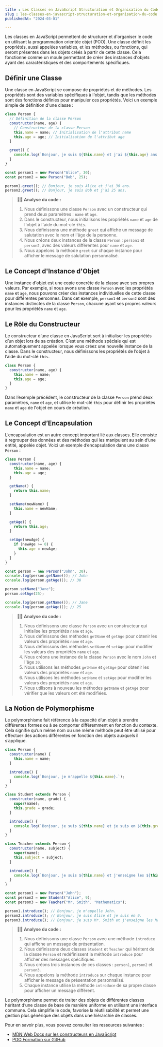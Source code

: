 ```yaml
---
title : Les Classes en JavaScript Structuration et Organisation du Code
slug : les-classes-en-javascript-structuration-et-organisation-du-code
publishedAt: "2024-03-01"

---
```


Les classes en JavaScript permettent de structurer et d'organiser le code en utilisant la programmation orientée objet (POO). Une classe définit les propriétés, aussi appelées variables, et les méthodes, ou fonctions, qui seront présentes dans les objets créés à partir de cette classe. Cela fonctionne comme un moule permettant de créer des instances d'objets ayant des caractéristiques et des comportements spécifiques.

## Définir une Classe

Une classe en JavaScript se compose de propriétés et de méthodes. Les propriétés sont des variables spécifiques à l'objet, tandis que les méthodes sont des fonctions définies pour manipuler ces propriétés. Voici un exemple simple de définition d'une classe :

```javascript
class Person {
  // Définition de la classe Person
  constructor(name, age) {
    // Constructeur de la classe Person
    this.name = name; // Initialisation de l'attribut name
    this.age = age; // Initialisation de l'attribut age
  }

  greet() {
    console.log(`Bonjour, je suis ${this.name} et j'ai ${this.age} ans.`);
  }
}

const person1 = new Person("Alice", 30);
const person2 = new Person("Bob", 25);

person1.greet(); // Bonjour, je suis Alice et j'ai 30 ans.
person2.greet(); // Bonjour, je suis Bob et j'ai 25 ans.
```
> 🧑‍💻 **Analyse du code :**
> 1. Nous définissons une classe `Person` avec un constructeur qui prend deux paramètres : `name` et `age`.
> 2. Dans le constructeur, nous initialisons les propriétés `name` et `age` de l'objet à l'aide du mot-clé `this`.
> 3. Nous définissons une méthode `greet` qui affiche un message de salutation avec le nom et l'âge de la personne.
> 4. Nous créons deux instances de la classe `Person` : `person1` et `person2`, avec des valeurs différentes pour `name` et `age`.
> 5. Nous appelons la méthode `greet` sur chaque instance pour afficher le message de salutation personnalisé.



## Le Concept d'Instance d'Objet

Une instance d'objet est une copie concrète de la classe avec ses propres valeurs. Par exemple, si nous avons une classe `Person` avec les propriétés `name` et `age`, nous pouvons créer des instances individuelles de cette classe pour différentes personnes. Dans cet exemple, `person1` et `person2` sont des instances distinctes de la classe `Person`, chacune ayant ses propres valeurs pour les propriétés `name` et `age`.

## Le Rôle du Constructeur

Le constructeur d’une classe en JavaScript sert à initialiser les propriétés d’un objet lors de sa création. C’est une méthode spéciale qui est automatiquement appelée lorsque vous créez une nouvelle instance de la classe. Dans le constructeur, nous définissons les propriétés de l’objet à l’aide du mot-clé `this`.

```javascript
class Person {
  constructor(name, age) {
    this.name = name;
    this.age = age;
  }
}
```

Dans l’exemple précédent, le constructeur de la classe `Person` prend deux paramètres, `name` et `age`, et utilise le mot-clé `this` pour définir les propriétés `name` et `age` de l'objet en cours de création.

## Le Concept d’Encapsulation

L’encapsulation est un autre concept important lié aux classes. Elle consiste à regrouper des données et des méthodes qui les manipulent au sein d’une entité, appelée objet. Voici un exemple d’encapsulation dans une classe `Person` :

```javascript
class Person {
  constructor(name, age) {
    this.name = name;
    this.age = age;
  }

  getName() {
    return this.name;
  }

  setName(newName) {
    this.name = newName;
  }

  getAge() {
    return this.age;
  }

  setAge(newAge) {
    if (newAge >= 0) {
      this.age = newAge;
    }
  }
}

const person = new Person("John", 30);
console.log(person.getName()); // John
console.log(person.getAge()); // 30

person.setName("Jane");
person.setAge(25);

console.log(person.getName()); // Jane
console.log(person.getAge()); // 25
```

> 🧑‍💻 **Analyse du code :**
> 1. Nous définissons une classe `Person` avec un constructeur qui initialise les propriétés `name` et `age`.
> 2. Nous définissons des méthodes `getName` et `getAge` pour obtenir les valeurs des propriétés `name` et `age`.
> 3. Nous définissons des méthodes `setName` et `setAge` pour modifier les valeurs des propriétés `name` et `age`.
> 4. Nous créons une instance de la classe `Person` avec le nom `John` et l'âge `30`.
> 5. Nous utilisons les méthodes `getName` et `getAge` pour obtenir les valeurs des propriétés `name` et `age`.
> 6. Nous utilisons les méthodes `setName` et `setAge` pour modifier les valeurs des propriétés `name` et `age`.
> 7. Nous utilisons à nouveau les méthodes `getName` et `getAge` pour vérifier que les valeurs ont été modifiées.


## La Notion de Polymorphisme

Le polymorphisme fait référence à la capacité d’un objet à prendre différentes formes ou à se comporter différemment en fonction du contexte. Cela signifie qu’un même nom ou une même méthode peut être utilisé pour effectuer des actions différentes en fonction des objets auxquels il s’applique.

```javascript
class Person {
  constructor(name) {
    this.name = name;
  }

  introduce() {
    console.log(`Bonjour, je m'appelle ${this.name}.`);
  }
}

class Student extends Person {
  constructor(name, grade) {
    super(name);
    this.grade = grade;
  }

  introduce() {
    console.log(`Bonjour, je suis ${this.name} et je suis en ${this.grade}.`);
  }
}

class Teacher extends Person {
  constructor(name, subject) {
    super(name);
    this.subject = subject;
  }

  introduce() {
    console.log(`Bonjour, je suis ${this.name} et j'enseigne les ${this.subject}.`);
  }
}

const person1 = new Person("John");
const person2 = new Student("Alice", 9);
const person3 = new Teacher("Mr. Smith", "Mathematics");

person1.introduce(); // Bonjour, je m'appelle John.
person2.introduce(); // Bonjour, je suis Alice et je suis en 9.
person3.introduce(); // Bonjour, je suis Mr. Smith et j'enseigne les Mathematics.
```
> 🧑‍💻 **Analyse du code :**
> 1. Nous définissons une classe `Person` avec une méthode `introduce` qui affiche un message de présentation.
> 2. Nous définissons deux classes `Student` et `Teacher` qui héritent de la classe `Person` et redéfinissent la méthode `introduce` pour afficher des messages spécifiques.
> 3. Nous créons trois instances de ces classes : `person1`, `person2` et `person3`.
> 4. Nous appelons la méthode `introduce` sur chaque instance pour afficher le message de présentation personnalisé.
> 5. Chaque instance utilise la méthode `introduce` de sa propre classe pour afficher un message différent.

Le polymorphisme permet de traiter des objets de différentes classes héritant d’une classe de base de manière uniforme en utilisant une interface commune. Cela simplifie le code, favorise la réutilisabilité et permet une gestion plus générique des objets dans une hiérarchie de classes.

Pour en savoir plus, vous pouvez consulter les ressources suivantes :
- [MDN Web Docs sur les constructeurs en JavaScript](https://developer.mozilla.org/fr/docs/Web/JavaScript/Reference/Classes/constructor)
- [POO Formation sur GitHub](https://github.com/learn404/POO-Formation)
